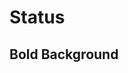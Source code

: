 
<Meta title="Theme/Characteristics/Status" />

# Status

## Bold Background

<ColorContainer className="paletteContainer">
  <ColorPalette>
    <ColorItem
      title="Info"
      subtitle={`--salt-status-info-bold-background`}
      colors={{
        [`--salt-status-info-bold-background`]: `var(--salt-status-info-bold-background)`,
      }}
    />
    <ColorItem
      title="Error"
      subtitle={`--salt-status-error-bold-background`}
      colors={{
        [`--salt-status-error-bold-background`]: `var(--salt-status-error-bold-background)`,
      }}
    />
    <ColorItem
      title="Warning"
      subtitle={`--salt-status-warning-bold-background`}
      colors={{
        [`--salt-status-warning-bold-background`]: `var(--salt-status-warning-bold-background)`,
      }}
    />
    <ColorItem
      title="Success"
      subtitle={`--salt-status-success-bold-background`}
      colors={{
        [`--salt-status-success-bold-background`]: `var(--salt-status-success-bold-background)`,
      }}
    />
  </ColorPalette>
</ColorContainer>
